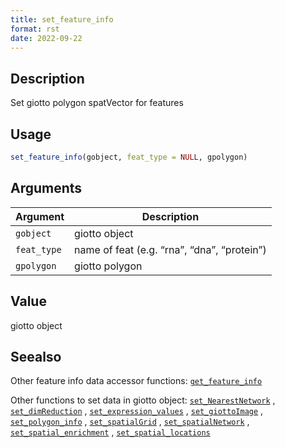 ```yaml
--- 
title: set_feature_info 
format: rst 
date: 2022-09-22 
--- 
```


## Description

Set giotto polygon spatVector for features


## Usage

```r
set_feature_info(gobject, feat_type = NULL, gpolygon)
```


## Arguments

Argument      |Description
------------- |----------------
`gobject`     |     giotto object
`feat_type`     |     name of feat (e.g. "rna", "dna", "protein")
`gpolygon`     |     giotto polygon


## Value

giotto object


## Seealso

Other feature info data accessor functions:
 [`get_feature_info`](#getfeatureinfo) 
 
 Other functions to set data in giotto object:
 [`set_NearestNetwork`](#setnearestnetwork) ,
 [`set_dimReduction`](#setdimreduction) ,
 [`set_expression_values`](#setexpressionvalues) ,
 [`set_giottoImage`](#setgiottoimage) ,
 [`set_polygon_info`](#setpolygoninfo) ,
 [`set_spatialGrid`](#setspatialgrid) ,
 [`set_spatialNetwork`](#setspatialnetwork) ,
 [`set_spatial_enrichment`](#setspatialenrichment) ,
 [`set_spatial_locations`](#setspatiallocations)


